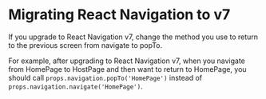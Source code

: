 # Migrating React Navigation to v7

If you upgrade to React Navigation v7, change the method you use to return to the previous screen from navigate to popTo.

For example, after upgrading to React Navigation v7, when you navigate from HomePage to HostPage and then want to return to HomePage, you should call `props.navigation.popTo('HomePage')` instead of `props.navigation.navigate('HomePage')`.